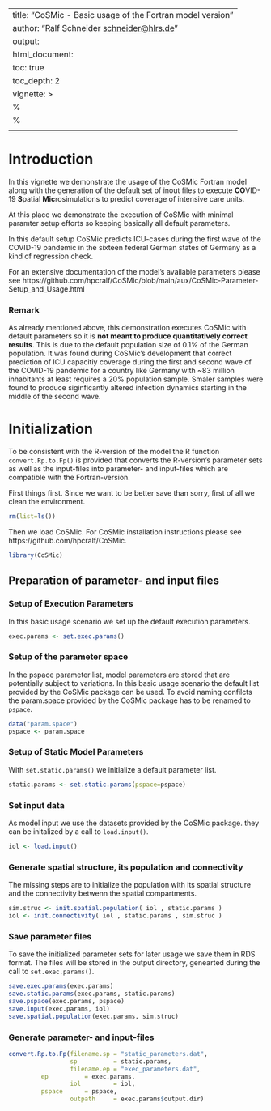 <!--
%%%%%%%%%%%%%%%%%%%%%%%%%%%%%%%%%%%%%%%%%%%%%%%%%%%%%%%%%%%%%%%%%%%%%%%%%%%%%%%%
%%%%%%%%%%%%%%%%%%%%%%%%%%%%%%%%%%%%%%%%%%%%%%%%%%%%%%%%%%%%%%%%%%%%%%%%%%%%%%%%
%%      ___      __         _      
%%     / __\___ / _\  /\/\ (_) ___ 
%%    / /  / _ \\ \  /    \| |/ __|
%%   / /__| (_) |\ \/ /\/\ \ | (__ 
%%   \____/\___/\__/\/    \/_|\___|
%%
%%  COVID-19 Spatial Microsimulation  %%%%%%%%%%%%%%%%%%%%%%%%%%%%%%%%%%%%%%%%%%
%%%%%%%%%%%%%%%%%%%%%%%%%%%%%%%%%%%%%%%%%%%%%%%%%%%%%%%%%%%%%%%%%%%%%%%%%%%%%%%%
%%
%% Authors:      Christian Dudel
%%               Matthias Rosenbaum-Feldbruegge
%%               Sebastian Kluesener
%%               Ralf Schneider
%%
%% Contact:      dudel@demogr.mpg.de
%%               sebastian.kluesener@bib.bund.de
%%
%%==============================================================================
%%
%% Copyright (C) 2021 Federal Institute for Population Research (BIB),
%%                    The Max Planck Institute for Demographic Research (MPIDR),
%%                    High Performance Computing Center Stuttgart (HLRS)
%% 
%% This program is free software: you can redistribute it and/or modify
%% it under the terms of the GNU General Public License as published by
%% the Free Software Foundation, either version 3 of the License, or
%% (at your option) any later version.
%% 
%% This program is distributed in the hope that it will be useful,
%% but WITHOUT ANY WARRANTY; without even the implied warranty of
%% MERCHANTABILITY or FITNESS FOR A PARTICULAR PURPOSE.  See the
%% GNU General Public License for more details.
%% 
%% You should have received a copy of the GNU General Public License
%% along with this program.  If not, see <http://www.gnu.org/licenses/>.
%%==============================================================================
-->
---
title: "CoSMic - Basic usage of the Fortran model version"
author: "Ralf Schneider <schneider@hlrs.de>"
output:
  html_document:
    toc: true
    toc_depth: 2
vignette: >
  %\VignetteIndexEntry{CoSMic - Basic usage of the Fortran model version}
  %\VignetteEngine{knitr::rmarkdown}
  \usepackage[utf8]{inputenc}
---

# Introduction
In this vignette we demonstrate the usage of the CoSMic Fortran model along with the generation
of the default set of inout files to execute **CO**VID-19 **S**patial **Mic**rosimulations to
predict coverage of intensive care units.

At this place we demonstrate the execution of CoSMic with minimal paramter setup efforts
so keeping basically all default parameters.

In this default setup CoSMic predicts ICU-cases during the first wave of the COVID-19 pandemic
in the sixteen federal German states of Germany as a kind of regression check.

For an extensive documentation of the model's available parameters please see
https://github.com/hpcralf/CoSMic/blob/main/aux/CoSMic-Parameter-Setup_and_Usage.html

### Remark
As already mentioned above, this demonstration executes CoSMic with default parameters so it is **not
meant to produce quantitatively correct results**. This is due to the default population size of 0.1%
of the German population. It was  found during CoSMic's development that correct prediction of ICU
capacitiy coverage during the first and second wave of the  COVID-19 pandemic for a country like
Germany with ~83 million inhabitants at least requires a 20% population sample. Smaler samples were
found  to produce siginficantly altered infection dynamics starting in the middle of the second wave. 

# Initialization

To be consistent with the R-version of the model the R function `convert.Rp.to.Fp()` is provided that
converts the R-version's parameter sets as well as the input-files into parameter- and input-files which
are compatible with the Fortran-version.

First things first. Since we want to be better save than sorry, first of all  we clean the environment.
```r
rm(list=ls())
```

Then we load CoSMic. For CoSMic installation instructions please see https://github.com/hpcralf/CoSMic.
```r
library(CoSMic)
```

## Preparation of parameter- and input files

### Setup of Execution Parameters

In this basic usage scenario we set up the default execution parameters.
```r
exec.params <- set.exec.params()
```

### Setup of the parameter space

In the pspace parameter list, model parameters are stored that are potentially subject to variations.
In this basic usage scenario the default list provided by the CoSMic package can be used. To avoid
naming confilcts the param.space provided by the CoSMic package has to be renamed to `pspace`.

```r
data("param.space")
pspace <- param.space
```

### Setup of Static Model Parameters

With `set.static.params()` we initialize a default parameter list.
```r
static.params <- set.static.params(pspace=pspace)
```

### Set input data
As model input we use the datasets provided by the CoSMic package. they can be initalized by a
call to `load.input()`.
```r
iol <- load.input()
```

### Generate spatial structure, its population and connectivity
The missing steps are to initialize the population with its spatial structure and the connectivity
betwenn the spatial compartments.
```r
sim.struc <- init.spatial.population( iol , static.params )
iol <- init.connectivity( iol , static.params , sim.struc )
```

### Save parameter files
To save the initialized parameter sets for later usage we save them in RDS format. The files will
be stored in the output directory, genearted during the call to `set.exec.params()`.
```r
save.exec.params(exec.params)
save.static.params(exec.params, static.params)
save.pspace(exec.params, pspace)
save.input(exec.params, iol)
save.spatial.population(exec.params, sim.struc)
```

### Generate parameter- and input-files

```r
convert.Rp.to.Fp(filename.sp = "static_parameters.dat",
                 sp          = static.params,
                 filename.ep = "exec_parameters.dat",
		 ep          = exec.params,
                 iol         = iol,
		 pspace      = pspace,
                 outpath     = exec.params$output.dir)
```